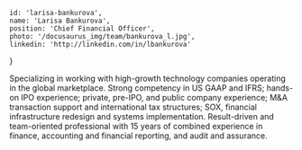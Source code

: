 
    id: 'larisa-bankurova',
    name: 'Larisa Bankurova',
    position: 'Chief Financial Officer',
    photo: '/docusaurus_img/team/bankurova_l.jpg',
    linkedin: 'http://linkedin.com/in/lbankurova'
}

<Card meta={meta}>

Specializing in working with high-growth technology companies operating in the global marketplace. Strong competency in US GAAP and IFRS; hands-on IPO experience; private, pre-IPO, and public company experience; M&A transaction support and international tax structures; SOX, financial infrastructure redesign and systems implementation. Result-driven and team-oriented professional with 15 years of combined experience in finance, accounting and financial reporting, and audit and assurance.

</Card>